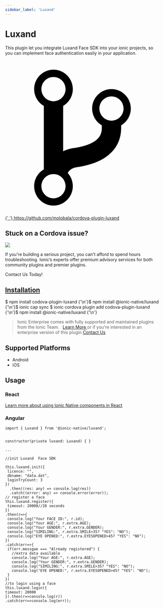 ```yaml
---
sidebar_label: 'Luxand'
---
```



# Luxand

This plugin let you integrate Luxand Face SDK into your ionic projects, so you can implement face authentication easily in your application.

<p>
  <a href="https://github.com/molobala/cordova-plugin-luxand" target="_blank" rel="noopener" className="git-link">
    <svg viewBox="0 0 512 512">
      <path d="M416 160c0-35.3-28.7-64-64-64s-64 28.7-64 64c0 23.7 12.9 44.3 32 55.4v8.6c0 19.9-7.8 33.7-25.3 44.9-15.4 9.8-38.1 17.1-67.5 21.5-14 2.1-25.7 6-35.2 10.7V151.4c19.1-11.1 32-31.7 32-55.4 0-35.3-28.7-64-64-64S96 60.7 96 96c0 23.7 12.9 44.3 32 55.4v209.2c-19.1 11.1-32 31.7-32 55.4 0 35.3 28.7 64 64 64s64-28.7 64-64c0-16.6-6.3-31.7-16.7-43.1 1.9-4.9 9.7-16.3 29.4-19.3 38.8-5.8 68.9-15.9 92.3-30.8 36-22.8 55-57 55-98.8v-8.6c19.1-11.1 32-31.7 32-55.4zM160 56c22.1 0 40 17.9 40 40s-17.9 40-40 40-40-17.9-40-40 17.9-40 40-40zm0 400c-22.1 0-40-17.9-40-40s17.9-40 40-40 40 17.9 40 40-17.9 40-40 40zm192-256c-22.1 0-40-17.9-40-40s17.9-40 40-40 40 17.9 40 40-17.9 40-40 40z"></path>
    </svg>{' '}
    https://github.com/molobala/cordova-plugin-luxand
  </a>
</p>

<h2>Stuck on a Cordova issue?</h2>
<DocsCard
  className="cordova-ee-card"
  header="Don't waste precious time on plugin issues."
  href="https://ionicframework.com/sales?product_of_interest=Ionic%20Native"
>
  <div>
    <img src={require('./_assets/img/native-cordova-bot.png').default} class="cordova-ee-img" />
    <p>
      If you're building a serious project, you can't afford to spend hours troubleshooting. Ionic’s experts offer
      premium advisory services for both community plugins and premier plugins.
    </p>
    <DocsButton className="native-ee-detail">Contact Us Today!</DocsButton>
  </div>
</DocsCard>

<h2 id="installation">
  <a href="#installation">Installation</a>
</h2>
<Tabs
  groupId="runtime"
  defaultValue="Capacitor"
  values={[
    { value: 'Capacitor', label: 'Capacitor' },
    { value: 'Cordova', label: 'Cordova' },
    { value: 'Enterprise', label: 'Enterprise' },
  ]}
>
  <TabItem value="Capacitor">
    <CodeBlock className="language-shell">
      $ npm install codova-plugin-luxand {'\n'}$ npm install @ionic-native/luxand {'\n'}$ ionic cap sync
    </CodeBlock>
  </TabItem>
  <TabItem value="Cordova">
    <CodeBlock className="language-shell">
      $ ionic cordova plugin add codova-plugin-luxand {'\n'}$ npm install @ionic-native/luxand {'\n'}
    </CodeBlock>
  </TabItem>
  <TabItem value="Enterprise">
    <blockquote>
      Ionic Enterprise comes with fully supported and maintained plugins from the Ionic Team. &nbsp;
      <a class="btn" href="https://ionic.io/docs/premier-plugins">
        Learn More
      </a> or if you're interested in an enterprise version of this plugin <a
        class="btn"
        href="https://ionicframework.com/sales?product_of_interest=Ionic%20Enterprise%20Engine"
      >
        Contact Us
      </a>
    </blockquote>
  </TabItem>
</Tabs>

## Supported Platforms

- Android
- iOS

## Usage

### React

[Learn more about using Ionic Native components in React](../native-community.md#react)

### Angular

```tsx
import { Luxand } from '@ionic-native/luxand';


constructor(private luxand: Luxand) { }

...

//init Luxand  Face SDK

this.luxand.init({
 licence: "",
 dbname: "data.dat",
 loginTryCount: 3
})
  .then((res: any) => console.log(res))
  .catch((error: any) => console.error(error));
// register a face
this.luxand.register({
 timeout: 20000//20 seconds
})
.then(r=>{
 console.log("Your FACE ID:", r.id);
 console.log("Your AGE:", r.extra.AGE);
 console.log("Your GENDER:", r.extra.GENDER);
 console.log("SIMILING:", r.extra.SMILE>35? "YES": "NO");
 console.log("EYE OPENED:", r.extra.EYESOPENED>45? "YES": "NO");
})
.catch(err=>{
 if(err.messgae === "Already registered") {
   //extra data available
   console.log("Your AGE:", r.extra.AGE);
   console.log("Your GENDER:", r.extra.GENDER);
   console.log("SIMILING:", r.extra.SMILE>35? "YES": "NO");
   console.log("EYE OPENED:", r.extra.EYESOPENED>45? "YES": "NO");
 }
})
//to login using a face
this.luxand.login({
timeout: 20000
}).then(r=>console.log(r))
.catch(err=>console.log(err));

```
